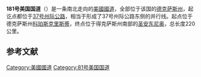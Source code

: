 {{Expand language|en|time=2021-12-16T13:03:25+00:00}}
{{Infobox road
|country=USA
|type=US
|route=181
|map=US 181 map.png
|length_mi=136.76
|length_ref=
|length_round=2
|established=1927
|direction_a=南
|direction_b=北
|terminus_a={{jct|state=TX|I|37|SH|35}} 在 [[聖體市_(德克薩斯州)|聖體市]]
|terminus_b={{jct|state=TX|I|37}} near [[聖安東尼奧_(德克薩斯州)|聖安東尼奧]]
|counties=[[努埃塞斯郡_(德克薩斯州)|努埃塞斯郡]], [[聖帕特里西奧郡_(德克薩斯州)|聖帕特里西奧郡]], [[比郡_(德克薩斯州)|比郡]], [[卡恩斯郡_(德克薩斯州)|卡恩斯郡]], [[威爾遜郡_(德克薩斯州)|威爾遜郡]], [[比爾郡|比爾郡]]
|spur_type=US
|spur_of=81
}}
'''181号美国国道'''（{{lang-en|U.S. Route 181}}）是一条南北走向的[[美國國道|美國國道]]，全部位于该国的[[德克萨斯州|德克萨斯州]]，起讫点都位于[[37号州际公路|37号州际公路]]，相当于形成了37号州际公路东侧的并行线。起点位于德克萨斯州[[科珀斯克里斯蒂_(得克萨斯州)|科珀斯克里斯蒂]]，终点位于得克萨斯州南部的[[圣安东尼奥_(得克萨斯州)|圣安东尼奥]]，总长度220公里。

== 参考文献 ==
{{Reflist}}
[[Category:美國國道|Category:美國國道]]
[[Category:81号美国国道|Category:81号美国国道]]